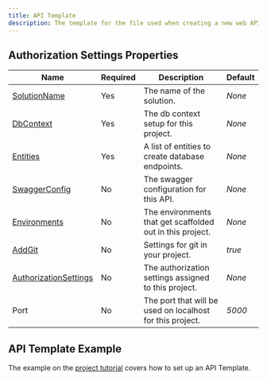 ```yaml
---
title: API Template
description: The template for the file used when creating a new web API using the `new:api` command.
---
```


## Authorization Settings Properties

| Name       | Required | Description                                                         | Default                          |
| ---------- | -------- | ------------------------------------------------------------------- | -------------------------------- |
| [SolutionName](/docs/solution-name)    | Yes      | The name of the solution. | *None*   |
| [DbContext](/docs/db-context)       | Yes      | The db context setup for this project. | *None*   |
| [Entities](/docs/entities)        | Yes      | A list of entities to create database endpoints. | *None*   |
| [SwaggerConfig](/docs/swagger)   | No      | The swagger configuration for this API. | *None*   |
| [Environments](/docs/multiple-environments)    | No      | The environments that get scaffolded out in this project. | *None*   |
| [AddGit](/docs/git)    | No      | Settings for git in your project. | *true*  |
| [AuthorizationSettings](/docs/authorization-settings)    | No      | The authorization settings assigned to this project. | *None*   |
| Port    | No      | The port that will be used on localhost for this project. | *5000*   |

## API Template Example
The example on the [project tutorial](/docs/tutorial) covers how to set up an API Template.